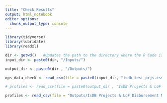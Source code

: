```yaml
---
title: "Check Results"
output: html_notebook
editor_options: 
  chunk_output_type: console
---
```


```r
library(tidyverse)
library(lubridate)
library(readxl)


```

```r

dir <- getwd()   #Updates the path to the directory where the R Code is present
input_dir <- paste0(dir, "/Inputs/") 

output_dir <- paste0(dir , "/Outputs/")

ops_data_check <- read_csv(file = paste0(input_dir, "isdb_test_prjs.csv"))

# profiles <- read_csv(file = paste0(output_dir , "IsDB Projects & LoF Disbursement Modelling Profiles idb_test 11-Jan-2022 15.56.12"))

profiles <- read_csv(file = "Outputs/IsDB Projects & LoF Disbursement Modelling Profiles idb_test 11-Jan-2022 15.56.12.csv")


```
